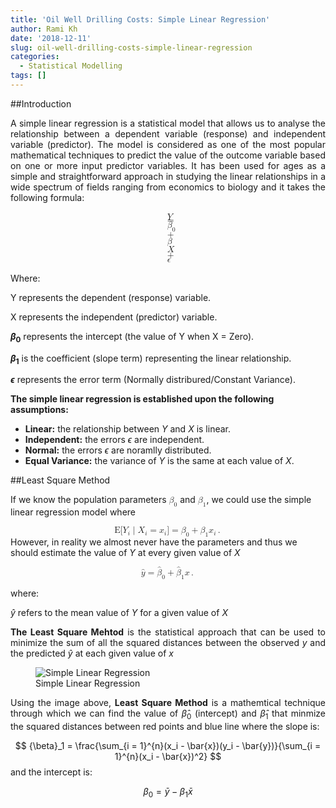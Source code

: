```yaml
---
title: 'Oil Well Drilling Costs: Simple Linear Regression'
author: Rami Kh
date: '2018-12-11'
slug: oil-well-drilling-costs-simple-linear-regression
categories:
  - Statistical Modelling
tags: []
---
```



##Introduction

<p style='text-align: justify;'> A simple linear regression is a statistical model that allows us to analyse the relationship between a dependent variable (response) and independent variable (predictor). The model is considered as one of the most popular mathematical techniques to predict the value of the outcome variable based on one or more input predictor variables. It has been used for ages as a simple and straightforward approach in studying the linear relationships in a wide spectrum of fields ranging from economics to biology and it takes the following formula: </p>


<math xmlns="http://www.w3.org/1998/Math/MathML" display="block">
  <mtable displaystyle="true">
    <mlabeledtr>
      <mtd id="mjx-eqn-1">
        <mtext></mtext>
      </mtd>
      <mtd>
        <mi>Y</mi>
        <mo>=</mo>
        <msub>
          <mi>&#x03B2;<!-- ?? --></mi>
          <mn>0</mn>
        </msub>
        <mo>+</mo>
        <msub>
          <mi>&#x03B2;<!-- ?? --></mi>
        </msub>
        <mi>X</mi>
        <mo>+</mo>
        <mi>&#x03F5;<!-- ?? --></mi>
      </mtd>
    </mlabeledtr>
  </mtable>
</math>

Where: 

Y represents the dependent (response) variable.

X represents the independent (predictor) variable.

**${\beta}_0$** represents the intercept (the value of Y when X = Zero).

**${\beta}_1$** is the coefficient (slope term) representing the linear relationship.

**$\epsilon$** represents the error term (Normally distribured/Constant Variance).



**The simple linear regression is established upon the following assumptions:**

- **Linear:** the relationship between $Y$ and $X$ is linear.
- **Independent:** the errors $\epsilon$ are independent.
- **Normal:** the errors $\epsilon$ are noramlly distributed.
- **Equal Variance:** the variance of $Y$ is the same at each value of $X$.


##Least Square Method

<p style='text-align: justify;'>If we know the population parameters <math xmlns="http://www.w3.org/1998/Math/MathML">
  <msub>
    <mi>&#x03B2;<!-- ?? --></mi>
    <mn>0</mn>
  </msub>
</math> and <math xmlns="http://www.w3.org/1998/Math/MathML">
  <msub>
    <mi>&#x03B2;<!-- ?? --></mi>
    <mn>1</mn>
  </msub>
</math>, we could use the simple linear regression model where 

<math xmlns="http://www.w3.org/1998/Math/MathML" display="block">
  <mtext>E</mtext>
  <mo stretchy="false">[</mo>
  <msub>
    <mi>Y</mi>
    <mi>i</mi>
  </msub>
  <mo>&#x2223;<!-- ∣ --></mo>
  <msub>
    <mi>X</mi>
    <mi>i</mi>
  </msub>
  <mo>=</mo>
  <msub>
    <mi>x</mi>
    <mi>i</mi>
  </msub>
  <mo stretchy="false">]</mo>
  <mo>=</mo>
  <msub>
    <mi>&#x03B2;<!-- β --></mi>
    <mn>0</mn>
  </msub>
  <mo>+</mo>
  <msub>
    <mi>&#x03B2;<!-- β --></mi>
    <mn>1</mn>
  </msub>
  <msub>
    <mi>x</mi>
    <mi>i</mi>
  </msub>
  <mo>.</mo>
</math

<p style='text-align: justify;'>However, in reality we almost never have the parameters and thus we should estimate the value of $Y$
at every given value of $X$</p>

<math xmlns="http://www.w3.org/1998/Math/MathML" display="block">
  <mrow class="MJX-TeXAtom-ORD">
    <mover>
      <mi>y</mi>
      <mo stretchy="false">&#x005E;<!-- ^ --></mo>
    </mover>
  </mrow>
  <mo>=</mo>
  <msub>
    <mrow class="MJX-TeXAtom-ORD">
      <mover>
        <mi>&#x03B2;<!-- β --></mi>
        <mo stretchy="false">&#x005E;<!-- ^ --></mo>
      </mover>
    </mrow>
    <mn>0</mn>
  </msub>
  <mo>+</mo>
  <msub>
    <mrow class="MJX-TeXAtom-ORD">
      <mover>
        <mi>&#x03B2;<!-- β --></mi>
        <mo stretchy="false">&#x005E;<!-- ^ --></mo>
      </mover>
    </mrow>
    <mn>1</mn>
  </msub>
  <mi>x</mi>
  <mo>.</mo>
</math>

where: 

$\hat{y}$ refers to the mean value of $Y$ for a given value of $X$


<p style='text-align: justify;'>**The Least Square Mehtod** is the statistical approach that can be used to minimize the sum of all the squared distances between the observed $y$ and the predicted $\hat{y}$ at each given value of $x$</p>

![Simple Linear Regression](/img/model.png)

<p style='text-align: justify;'>Using the image above, **Least Square Method** is a mathemtical technique through which we can find the value of $\hat{\beta}_0$ (intercept) and $\hat{\beta}_1$ that minmize the squared distances between red points and blue line where the slope is:</p>

$$
{\beta}_1 = \frac{\sum_{i = 1}^{n}(x_i - \bar{x})(y_i - \bar{y})}{\sum_{i = 1}^{n}(x_i - \bar{x})^2}
$$
and the intercept is: 

$$
{\beta}_0 = \bar{y} - {\beta}_1 \bar{x}
$$
 
